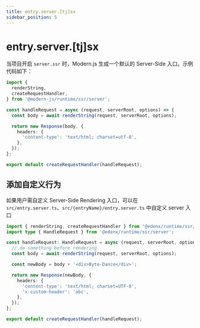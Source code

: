 ```yaml
---
title: entry.server.[tj]sx
sidebar_position: 5
---
```


# entry.server.[tj]sx

当项目开启 `server.ssr` 时，Modern.js 生成一个默认的 Server-Side 入口。示例代码如下：

```ts title="entry.server.tsx"
import {
  renderString,
  createRequestHandler,
} from '@modern-js/runtime/ssr/server';

const handleRequest = async (request, serverRoot, options) => {
  const body = await renderString(request, serverRoot, options);

  return new Response(body, {
    headers: {
      'content-type': 'text/html; charset=utf-8',
    },
  });
};

export default createRequestHandler(handleRequest);
```

## 添加自定义行为

如果用户需自定义 Server-Side Rendering 入口，可以在 `src/entry.server.ts`、`src/{entryName}/entry.server.ts` 中自定义 server 入口

```ts title="src/entry.server.tsx"
import { renderString, createRequestHandler } from '@edenx/runtime/ssr/server';
import type { HandleRequest } from '@edenx/runtime/ssr/server';

const handleRequest: HandleRequest = async (request, serverRoot, options) => {
  // do something before rendering
  const body = await renderString(request, serverRoot, options);

  const newBody = body + '<div>Byte-Dance</div>';

  return new Response(newBody, {
    headers: {
      'content-type': 'text/html; charset=UTF-8',
      'x-custom-header': 'abc',
    },
  });
};

export default createRequestHandler(handleRequest);
```
